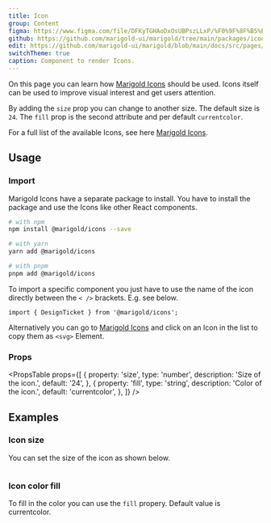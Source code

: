 ```yaml
---
title: Icon
group: Content
figma: https://www.figma.com/file/DFKyTGHAoDxOsUBPszLLxP/%F0%9F%8F%B5%EF%B8%8FMarigold?node-id=428%3A744
github: https://github.com/marigold-ui/marigold/tree/main/packages/icons/src
edit: https://github.com/marigold-ui/marigold/blob/main/docs/src/pages/components/icon.mdx
switchTheme: true
caption: Component to render Icons.
---
```


On this page you can learn how [Marigold Icons](/foundation/icons/) should be used.
Icons itself can be used to improve visual interest and get users attention.

By adding the `size` prop you can change to another size. The default size is `24`.
The `fill` prop is the second attribute and per default `currentcolor`.

For a full list of the available Icons, see here [Marigold Icons](/foundation/icons/).

<Preview>
  <SomeIcons />
</Preview>

## Usage

### Import

Marigold Icons have a separate package to install.
You have to install the package and use the Icons like other React components.

```bash
# with npm
npm install @marigold/icons --save

# with yarn
yarn add @marigold/icons

# with pnpm
pnpm add @marigold/icons
```

To import a specific component you just have to use the name of the icon directly between the `< />` brackets. E.g. see below.

```tsx
import { DesignTicket } from '@marigold/icons';
```

Alternatively you can go to [Marigold Icons](/foundation/icons/) and click on an Icon in the list to copy them as `<svg>` Element.

### Props

<PropsTable
  props={[
    {
      property: 'size',
      type: 'number',
      description: 'Size of the icon.',
      default: '24',
    },
    {
      property: 'fill',
      type: 'string',
      description: 'Color of the icon.',
      default: 'currentcolor',
    },
  ]}
/>

## Examples

### Icon size

You can set the size of the icon as shown below.

```tsx preview file=components/Icon/icon-size.demo.tsx

```

### Icon color fill

To fill in the color you can use the `fill` propery. Default value is currentcolor.

```tsx preview file=components/Icon/icon-fill.demo.tsx

```

